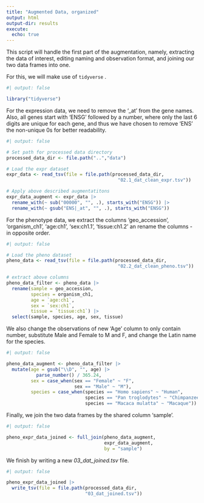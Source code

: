 ```yaml
---
title: "Augmented Data, organized"
output: html
output-dir: results
execute:
  echo: true
---
```


This script will handle the first part of the augmentation, namely, extracting the data of interest, editing naming and observation format, and joining our two data frames into one.

For this, we will make use of `tidyverse` .

```r
#| output: false

library("tidyverse")
```

For the expression data, we need to remove the '\_at' from the gene names. Also, all genes start with 'ENSG' followed by a number, where only the last 6 digits are unique for each gene, and thus we have chosen to remove 'ENS' the non-unique 0s for better readability.

```r
#| output: false

# Set path for processed data directory
processed_data_dir <- file.path("..","data")

# Load the expr dataset
expr_data <- read_tsv(file = file.path(processed_data_dir,
                                         "02.1_dat_clean_expr.tsv"))

# Apply above described augmentatitons
expr_data_augment <- expr_data |>
  rename_with(~ sub("00000", "", .), starts_with("ENSG")) |>
  rename_with(~ gsub("ENS|_at", "", .), starts_with("ENSG"))
```

For the phenotype data, we extract the columns 'geo_accession', 'organism_ch1', 'age:ch1', 'sex:ch1.1', 'tissue:ch1.2' an rename the columns - in opposite order.

```r
#| output: false

# Load the pheno dataset
pheno_data <- read_tsv(file = file.path(processed_data_dir,
                                         "02.2_dat_clean_pheno.tsv"))

# extract above columns
pheno_data_filter <- pheno_data |>
  rename(sample = geo_accession,
         species = organism_ch1,
         age = `age:ch1`,
         sex = `sex:ch1`,
         tissue = `tissue:ch1`) |>
  select(sample, species, age, sex, tissue)
```

We also change the observations of new 'Age' column to only contain number, substitute Male and Female to M and F, and change the Latin name for the species.

```r
#| output: false

pheno_data_augment <- pheno_data_filter |>
  mutate(age = gsub("\\D", "", age) |>
           parse_number() / 365.24,
         sex = case_when(sex == "Female" ~ "F",
                         sex == "Male" ~ "M"),
         species = case_when(species == "Homo sapiens" ~ "Human",
                             species == "Pan troglodytes" ~ "Chimpanzee",
                             species == "Macaca mulatta" ~ "Macaque"))
```

Finally, we join the two data frames by the shared column 'sample'.

```r
#| output: false

pheno_expr_data_joined <- full_join(pheno_data_augment,
                                    expr_data_augment,
                                    by = "sample")
```

We finish by writing a new *03_dat_joined.tsv* file.

```r
#| output: false

pheno_expr_data_joined |>
  write_tsv(file = file.path(processed_data_dir,
                             "03_dat_joined.tsv"))
```
